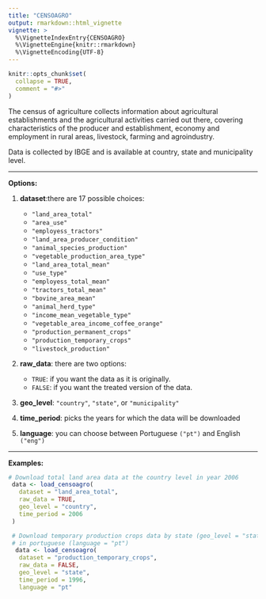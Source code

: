 ```yaml
---
title: "CENSOAGRO"
output: rmarkdown::html_vignette
vignette: >
  %\VignetteIndexEntry{CENSOAGRO}
  %\VignetteEngine{knitr::rmarkdown}
  %\VignetteEncoding{UTF-8}
---
```


```r
knitr::opts_chunk$set(
  collapse = TRUE,
  comment = "#>"
)
```


The census of agriculture collects information about agricultural establishments
and the agricultural activities carried out there, covering characteristics of the
producer and establishment, economy and employment in rural areas, livestock, 
farming and agroindustry. 

Data is collected by IBGE and is available at
country, state and municipality level.

***
**Options:**

  1.  **dataset**:there are 17 possible choices:
      * `"land_area_total"`
      * `"area_use"`
      * `"employess_tractors"`
      * `"land_area_producer_condition"`
      * `"animal_species_production"`
      * `"vegetable_production_area_type"`
      * `"land_area_total_mean"`
      * `"use_type"`
      * `"employess_total_mean"`
      * `"tractors_total_mean"`
      * `"bovine_area_mean"`
      * `"animal_herd_type"`
      * `"income_mean_vegetable_type"`
      * `"vegetable_area_income_coffee_orange"`
      * `"production_permanent_crops"`
      * `"production_temporary_crops"`
      * `"livestock_production"`

  2.  **raw_data**: there are two options:

      * `TRUE`: if you want the data as it is originally.
      * `FALSE`: if you want the treated version of the data.

  3. **geo_level**: `"country"`, `"state"`, or `"municipality"`    
  
  4.  **time_period**: picks the years for which the data will be
    downloaded

  5.  **language**: you can choose between Portuguese `("pt")` and English
    `("eng")`
    
***

**Examples:**
```r
# Download total land area data at the country level in year 2006
 data <- load_censoagro(
   dataset = "land_area_total",
   raw_data = TRUE,
   geo_level = "country",
   time_period = 2006
 )

 # Download temporary production crops data by state (geo_level = "state") in year 2006
 # in portuguese (language = "pt")
  data <- load_censoagro(
   dataset = "production_temporary_crops",
   raw_data = FALSE,
   geo_level = "state",
   time_period = 1996,
   language = "pt"
```
